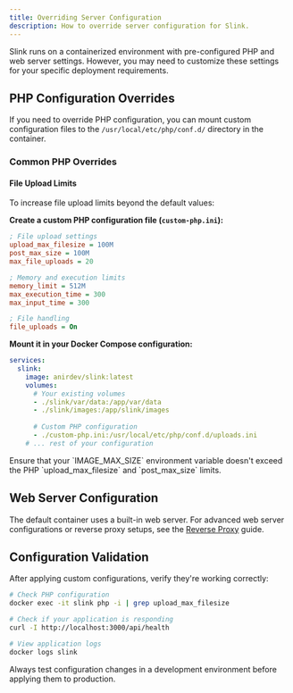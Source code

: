 ```yaml
---
title: Overriding Server Configuration
description: How to override server configuration for Slink.
---
```



Slink runs on a containerized environment with pre-configured PHP and web server settings. However, you may need to customize these settings for your specific deployment requirements.

## PHP Configuration Overrides

If you need to override PHP configuration, you can mount custom configuration files to the `/usr/local/etc/php/conf.d/` directory in the container.

### Common PHP Overrides

#### File Upload Limits

To increase file upload limits beyond the default values:

**Create a custom PHP configuration file (`custom-php.ini`):**

```ini
; File upload settings
upload_max_filesize = 100M
post_max_size = 100M
max_file_uploads = 20

; Memory and execution limits
memory_limit = 512M
max_execution_time = 300
max_input_time = 300

; File handling
file_uploads = On
```

**Mount it in your Docker Compose configuration:**

```yaml
services:
  slink:
    image: anirdev/slink:latest
    volumes:
      # Your existing volumes
      - ./slink/var/data:/app/var/data
      - ./slink/images:/app/slink/images
      
      # Custom PHP configuration
      - ./custom-php.ini:/usr/local/etc/php/conf.d/uploads.ini
    # ... rest of your configuration
```

<Aside type="caution">
  Ensure that your `IMAGE_MAX_SIZE` environment variable doesn't exceed the PHP `upload_max_filesize` and `post_max_size` limits.
</Aside>

## Web Server Configuration

The default container uses a built-in web server. For advanced web server configurations or reverse proxy setups, see the [Reverse Proxy](/installation/02-reverse-proxy) guide.

## Configuration Validation

After applying custom configurations, verify they're working correctly:

```bash
# Check PHP configuration
docker exec -it slink php -i | grep upload_max_filesize

# Check if your application is responding
curl -I http://localhost:3000/api/health

# View application logs
docker logs slink
```

<Aside type="tip">
  Always test configuration changes in a development environment before applying them to production.
</Aside>
